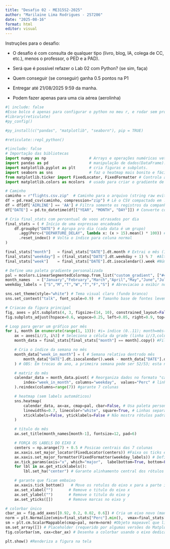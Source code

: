 ```yaml
---
title: "Desafio 02 - ME315S2-2025"
author: "Marilaine Lima Rodrigues - 257286"
date: "2025-08-16"
format: html
editor: visual
---
```


Instruções para o desafio:

- O  desafio é com consulta de qualquer tipo (livro, blog, IA, colega de CC, etc.), menos o professor, o PED e a PAD).

- Será que é possível refazer o Lab 02 com Python? (se sim, faça)

- Quem conseguir (se conseguir) ganha 0.5 pontos na P1
- Entregar até 21/08/2025 9:59 da manha.

- Podem fazer apenas para uma cia aérea (aerolinha)


```r
#| include: false
#Esse bolco é apenas para configurar o python no meu r, e rodar sem problemas  
#library(reticulate)
#py_config()

#py_install(c("pandas", "matplotlib", "seaborn"), pip = TRUE)

#reticulate::repl_python()
```

```python
#|include: false
# Importação das bibliotecas
import numpy as np                   # Arrays e operações numéricas vetorizadas
import pandas as pd                  # manipulação de dados(DataFrame).
import matplotlib.pyplot as plt      # cria figuras e subplots.
import seaborn as sns                # faz o heatmap mais bonito e fácil.
from matplotlib.ticker import FixedLocator, FixedFormatter # Controla a posição e o texto dos ticks do eixo
import matplotlib.colors as mcolors  # usado para criar o gradiente de cores.

```

```python
# Caminho
caminho = r"flights.csv.zip"  # Caminho para o arquivo (string raw evita problemas com barras)
df = pd.read_csv(caminho, compression="zip") # Lê o CSV compactado em .zip diretamente com o pandas
df = df[df['AIRLINE'] == 'AA'] # Filtra somente os registros da companhia "AA"
df["DATE"] = pd.to_datetime(df[["YEAR", "MONTH", "DAY"]]) # Converte colunas de ano/mês/dia em um datetime

# Cria final_stats com percentual de voos atrasados por dia
final_stats = ( # Início de uma expressao encadeada
    df.groupby("DATE") # Agrupa pro dia (cada data é um grupo)
      .agg(Perc=("DEPARTURE_DELAY", lambda x: (x > 15).mean() * 100)) # % de voos co atraso > 15 min no dia (média de booleanos*100)
      .reset_index() # Volta o índice para coluna normal
)

final_stats["month"]   = final_stats["DATE"].dt.month # Extrai o mês (1 a 12)  a partir da data
final_stats["weekday"] = (final_stats["DATE"].dt.weekday + 1) % 7  #Altera de seg=0...dom=6 para  dom=0...seg=0     
final_stats["week"]    = final_stats["DATE"].dt.isocalendar().week #Número da semana ISO (1 a 53)

# Define uma paleta gradiente personalizada 
pal = mcolors.LinearSegmentedColormap.from_list("custom_gradient", ["#4575b4", "#d73027"]) # cria uma paleta gradiente
month_names   = ["January","February","March","April","May","June","July","August","September","October","November","December"] # Lista com 12 rótulos, um por mês
weekday_labels = ["S","M","T","W","T","F","S"] # Abreviacao a exibir no eixo x do heatmap

sns.set_theme(style="white") # Tema visual claro (fundo branco)
sns.set_context("talk", font_scale=0.9)  # Tamanho base de fontes levemente maior

# Criacao da figura principal
fig, axes = plt.subplots(4, 3, figsize=(14, 10), constrained_layout=False) #Grade 4x3=12 subplots (um por mês)
fig.subplots_adjust(hspace=0.6, wspace=0.25, left=0.05, right=0.9, top=0.95, bottom=0.14) # Ajustes de espaçamento e de margens 

# Loop para gerar um gráfico por mês
for i, month in enumerate(range(1, 13)): #i= índice (0..11); month=mês(1..12)
    ax = axes[i//3, i%3] # Seleciona a célula da grade (linha i//3,coluna=i%3)
    month_data = final_stats[final_stats["month"] == month].copy() #Filtra dados somente do mês atual

    # Cria o índice da semana no mês
    month_data["week_in_month"] = ( # Semana relativa dentrodo mês
        month_data["DATE"].dt.isocalendar().week - month_data["DATE"].dt.isocalendar().week.min() + 1
    ) # OBS: Em trocas de ano, a primeira semana pode ser 52/53; esta normalização contorna isso

    # matriz do mês
    calendar_data = month_data.pivot( # Reorganiza dados no formato "calendario"
        index="week_in_month", columns="weekday",  values="Perc" # linhas = semanas, colunas dias da semana, perc valores
    ).reindex(columns=range(7)) #garante 7 colunas 

    # heatmap (sem labels automáticos)
    sns.heatmap(
        calendar_data, ax=ax, cmap=pal, cbar=False, # Usa paleta personalizada e sem colorbar por subplot
        linewidths=0.7, linecolor="white", square=True, # Linhas separando as células
        xticklabels=False, yticklabels=False # Não mostra rótulos padrão (vamos controlar manualmente)
    )

    # título do mês
    ax.set_title(month_names[month-1], fontsize=12, pad=6)

    # FORÇA OS LABELS DO EIXO X  
    centers = np.arange(7) + 0.5 # Posicao centrais das 7 colunas 
    ax.xaxis.set_major_locator(FixedLocator(centers)) #Faixa os ticks exatamente nesses contros
    ax.xaxis.set_major_formatter(FixedFormatter(weekday_labels)) # Define os rótulos S  M T W T F S
    ax.tick_params(axis="x", which="major",  labelbottom=True, bottom=False, pad=4, labelsize=10) #Estilo dos ticks
    for lbl in ax.get_xticklabels():
        lbl.set_ha("center") # Garante alinhamento central dos rótulos

    # garante que ficam embaixo
    ax.xaxis.tick_bottom()   # Move os rotulos do eixo x para a parte inferior
    ax.set_xlabel("")       # Remove o titulo do eixo x
    ax.set_ylabel("")       # Remove o titulo do eixo y
    ax.set_yticks([])       # Remove marcas no eixo y

# colorbar único
cbar_ax = fig.add_axes([0.92, 0.2, 0.02, 0.6]) # Cria um eixo novo (manual) para a colorbar compartilhada
norm = plt.Normalize(vmin=final_stats["Perc"].min(),  vmax=final_stats["Perc"].max()) #Normalizacao: minimo e maximo de cores % do dataset
sm = plt.cm.ScalarMappable(cmap=pal, norm=norm) #Objeto mapeavel que liga dados -> cores
sm.set_array([]) # Placeholder (requerido por algumas versões do Matplotlib)
fig.colorbar(sm, cax=cbar_ax) # Desenha a colorbar usando o eixo dedicado

plt.show() #Renderiza a figura na tela

```


